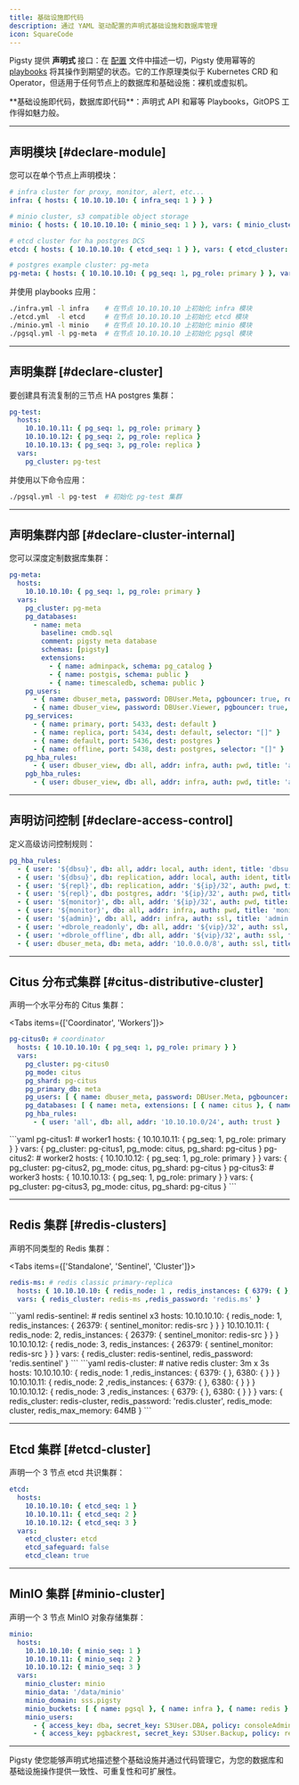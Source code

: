 ```yaml
---
title: 基础设施即代码
description: 通过 YAML 驱动配置的声明式基础设施和数据库管理
icon: SquareCode
---
```



Pigsty 提供 **声明式** 接口：在 [配置](/zh/config/inventory) 文件中描述一切，Pigsty 使用幂等的 [playbooks](/zh/admin/playbook/) 将其操作到期望的状态。它的工作原理类似于 Kubernetes CRD 和 Operator，但适用于任何节点上的数据库和基础设施：裸机或虚拟机。

<Callout type="info">
**基础设施即代码，数据库即代码**：声明式 API 和幂等 Playbooks，GitOPS 工作得如魅力般。
</Callout>

--------

## 声明模块 [#declare-module]

您可以在单个节点上声明模块：

```yaml
# infra cluster for proxy, monitor, alert, etc...
infra: { hosts: { 10.10.10.10: { infra_seq: 1 } } }

# minio cluster, s3 compatible object storage
minio: { hosts: { 10.10.10.10: { minio_seq: 1 } }, vars: { minio_cluster: minio } }

# etcd cluster for ha postgres DCS
etcd: { hosts: { 10.10.10.10: { etcd_seq: 1 } }, vars: { etcd_cluster: etcd } }

# postgres example cluster: pg-meta
pg-meta: { hosts: { 10.10.10.10: { pg_seq: 1, pg_role: primary } }, vars: { pg_cluster: pg-meta } }
```

并使用 playbooks 应用：

```bash
./infra.yml -l infra    # 在节点 10.10.10.10 上初始化 infra 模块
./etcd.yml  -l etcd     # 在节点 10.10.10.10 上初始化 etcd 模块
./minio.yml -l minio    # 在节点 10.10.10.10 上初始化 minio 模块
./pgsql.yml -l pg-meta  # 在节点 10.10.10.10 上初始化 pgsql 模块
```

--------

## 声明集群 [#declare-cluster]

要创建具有流复制的三节点 HA postgres 集群：

```yaml
pg-test:
  hosts:
    10.10.10.11: { pg_seq: 1, pg_role: primary }
    10.10.10.12: { pg_seq: 2, pg_role: replica }
    10.10.10.13: { pg_seq: 3, pg_role: replica }
  vars:
    pg_cluster: pg-test
```

并使用以下命令应用：

```bash
./pgsql.yml -l pg-test  # 初始化 pg-test 集群
```

--------

## 声明集群内部 [#declare-cluster-internal]

您可以深度定制数据库集群：

```yaml
pg-meta:
  hosts:
    10.10.10.10: { pg_seq: 1, pg_role: primary }
  vars:
    pg_cluster: pg-meta
    pg_databases:
      - name: meta
        baseline: cmdb.sql
        comment: pigsty meta database
        schemas: [pigsty]
        extensions:
          - { name: adminpack, schema: pg_catalog }
          - { name: postgis, schema: public }
          - { name: timescaledb, schema: public }
    pg_users:
      - { name: dbuser_meta, password: DBUser.Meta, pgbouncer: true, roles: [dbrole_admin], comment: pigsty admin user }
      - { name: dbuser_view, password: DBUser.Viewer, pgbouncer: true, roles: [dbrole_readonly], comment: pigsty read-only user }
    pg_services:
      - { name: primary, port: 5433, dest: default }
      - { name: replica, port: 5434, dest: default, selector: "[]" }
      - { name: default, port: 5436, dest: postgres }
      - { name: offline, port: 5438, dest: postgres, selector: "[]" }
    pg_hba_rules:
      - { user: dbuser_view, db: all, addr: infra, auth: pwd, title: 'allow view user from infra nodes' }
    pgb_hba_rules:
      - { user: dbuser_view, db: all, addr: infra, auth: pwd, title: 'allow view user from infra nodes' }
```

--------

## 声明访问控制 [#declare-access-control]

定义高级访问控制规则：

```yaml
pg_hba_rules:
  - { user: '${dbsu}', db: all, addr: local, auth: ident, title: 'dbsu access via local os user ident' }
  - { user: '${dbsu}', db: replication, addr: local, auth: ident, title: 'dbsu replication from local os ident' }
  - { user: '${repl}', db: replication, addr: '${ip}/32', auth: pwd, title: 'replicator replication from ${ip}' }
  - { user: '${repl}', db: postgres, addr: '${ip}/32', auth: pwd, title: 'replicator postgres db from ${ip}' }
  - { user: '${monitor}', db: all, addr: '${ip}/32', auth: pwd, title: 'monitor from ${ip}' }
  - { user: '${monitor}', db: all, addr: infra, auth: pwd, title: 'monitor from infra nodes' }
  - { user: '${admin}', db: all, addr: infra, auth: ssl, title: 'admin @ infra nodes with pwd & ssl' }
  - { user: '+dbrole_readonly', db: all, addr: '${vip}/32', auth: ssl, title: 'allow readonly role from ${vip} with ssl' }
  - { user: '+dbrole_offline', db: all, addr: '${vip}/32', auth: ssl, title: 'allow offline role from ${vip} with ssl' }
  - { user: dbuser_meta, db: meta, addr: '10.0.0.0/8', auth: ssl, title: 'allow meta user from 10.0.0.0/8 with ssl' }
```

--------

## Citus 分布式集群 [#citus-distributive-cluster]

声明一个水平分布的 Citus 集群：

<Tabs items={['Coordinator', 'Workers']}>
<Tab value="Coordinator">
```yaml
pg-citus0: # coordinator
  hosts: { 10.10.10.10: { pg_seq: 1, pg_role: primary } }
  vars:
    pg_cluster: pg-citus0
    pg_mode: citus
    pg_shard: pg-citus
    pg_primary_db: meta
    pg_users: [ { name: dbuser_meta, password: DBUser.Meta, pgbouncer: true, roles: [ dbrole_admin ] } ]
    pg_databases: [ { name: meta, extensions: [ { name: citus }, { name: postgis }, { name: timescaledb } ] } ]
    pg_hba_rules:
      - { user: 'all', db: all, addr: '10.10.10.0/24', auth: trust }
```
</Tab>
<Tab value="Workers">
```yaml
pg-citus1: # worker1
  hosts: { 10.10.10.11: { pg_seq: 1, pg_role: primary } }
  vars: { pg_cluster: pg-citus1, pg_mode: citus, pg_shard: pg-citus }
pg-citus2: # worker2
  hosts: { 10.10.10.12: { pg_seq: 1, pg_role: primary } }
  vars: { pg_cluster: pg-citus2, pg_mode: citus, pg_shard: pg-citus }
pg-citus3: # worker3
  hosts: { 10.10.10.13: { pg_seq: 1, pg_role: primary } }
  vars: { pg_cluster: pg-citus3, pg_mode: citus, pg_shard: pg-citus }
```
</Tab>
</Tabs>

--------

## Redis 集群 [#redis-clusters]

声明不同类型的 Redis 集群：

<Tabs items={['Standalone', 'Sentinel', 'Cluster']}>
<Tab value="Standalone">
```yaml
redis-ms: # redis classic primary-replica
  hosts: { 10.10.10.10: { redis_node: 1 , redis_instances: { 6379: { }, 6380: { replica_of: '10.10.10.10 6379' } } } }
  vars: { redis_cluster: redis-ms ,redis_password: 'redis.ms' }
```
</Tab>
<Tab value="Sentinel">
```yaml
redis-sentinel: # redis sentinel x3
  hosts:
    10.10.10.10: { redis_node: 1, redis_instances: { 26379: { sentinel_monitor: redis-src } } }
    10.10.10.11: { redis_node: 2, redis_instances: { 26379: { sentinel_monitor: redis-src } } }
    10.10.10.12: { redis_node: 3, redis_instances: { 26379: { sentinel_monitor: redis-src } } }
  vars: { redis_cluster: redis-sentinel, redis_password: 'redis.sentinel' }
```
</Tab>
<Tab value="Cluster">
```yaml
redis-cluster: # native redis cluster: 3m x 3s
  hosts:
    10.10.10.10: { redis_node: 1 ,redis_instances: { 6379: { }, 6380: { } } }
    10.10.10.11: { redis_node: 2 ,redis_instances: { 6379: { }, 6380: { } } }
    10.10.10.12: { redis_node: 3 ,redis_instances: { 6379: { }, 6380: { } } }
  vars: { redis_cluster: redis-cluster, redis_password: 'redis.cluster', redis_mode: cluster, redis_max_memory: 64MB }
```
</Tab>
</Tabs>

--------

## Etcd 集群 [#etcd-cluster]

声明一个 3 节点 etcd 共识集群：

```yaml
etcd:
  hosts:
    10.10.10.10: { etcd_seq: 1 }
    10.10.10.11: { etcd_seq: 2 }
    10.10.10.12: { etcd_seq: 3 }
  vars:
    etcd_cluster: etcd
    etcd_safeguard: false
    etcd_clean: true
```

--------

## MinIO 集群 [#minio-cluster]

声明一个 3 节点 MinIO 对象存储集群：

```yaml
minio:
  hosts:
    10.10.10.10: { minio_seq: 1 }
    10.10.10.11: { minio_seq: 2 }
    10.10.10.12: { minio_seq: 3 }
  vars:
    minio_cluster: minio
    minio_data: '/data/minio'
    minio_domain: sss.pigsty
    minio_buckets: [ { name: pgsql }, { name: infra }, { name: redis } ]
    minio_users:
      - { access_key: dba, secret_key: S3User.DBA, policy: consoleAdmin }
      - { access_key: pgbackrest, secret_key: S3User.Backup, policy: readwrite }
```

---

Pigsty 使您能够声明式地描述整个基础设施并通过代码管理它，为您的数据库和基础设施操作提供一致性、可重复性和可扩展性。